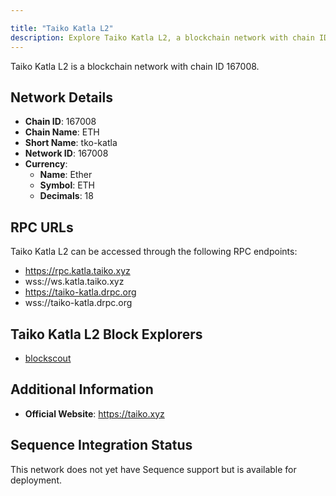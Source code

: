 ```yaml
---

title: "Taiko Katla L2"
description: Explore Taiko Katla L2, a blockchain network with chain ID 167008. Learn about its native currency, Ether, and how to interact with the network.
---
```




Taiko Katla L2 is a blockchain network with chain ID 167008.

## Network Details

- **Chain ID**: 167008
- **Chain Name**: ETH
- **Short Name**: tko-katla
- **Network ID**: 167008
- **Currency**: 
  - **Name**: Ether
  - **Symbol**: ETH
  - **Decimals**: 18

## RPC URLs

Taiko Katla L2 can be accessed through the following RPC endpoints:

- https://rpc.katla.taiko.xyz
- wss://ws.katla.taiko.xyz
- https://taiko-katla.drpc.org
- wss://taiko-katla.drpc.org

## Taiko Katla L2 Block Explorers

- [blockscout](https://explorer.katla.taiko.xyz)

## Additional Information

- **Official Website**: https://taiko.xyz

## Sequence Integration Status

This network does not yet have Sequence support but is available for deployment.
